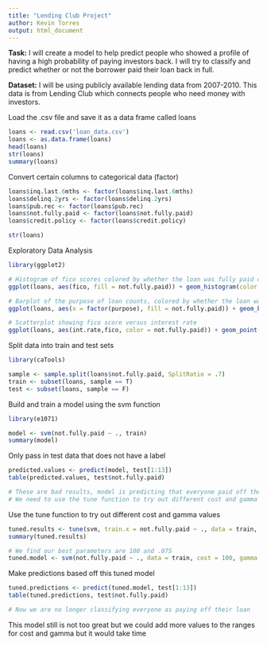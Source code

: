 ```yaml
---
title: "Lending Club Project"
author: Kevin Torres
output: html_document
---
```


**Task:** I will create a model to help predict people who showed a profile of having a high probability of paying investors back. I will try to classify and predict whether or not the borrower paid their loan back in full.

**Dataset:** I will be using publicly available lending data from 2007-2010. This data is from Lending Club which connects people who need money with investors. 

Load the .csv file and save it as a data frame called loans

```r
loans <- read.csv('loan_data.csv')
loans <- as.data.frame(loans)
head(loans)
str(loans)
summary(loans)
```

Convert certain columns to categorical data (factor)

```r
loans$inq.last.6mths <- factor(loans$inq.last.6mths)
loans$delinq.2yrs <- factor(loans$delinq.2yrs)
loans$pub.rec <- factor(loans$pub.rec)
loans$not.fully.paid <- factor(loans$not.fully.paid)
loans$credit.policy <- factor(loans$credit.policy)

str(loans)
```

Exploratory Data Analysis

```r
library(ggplot2)

# Histogram of fico scores colored by whether the loan was fully paid or not
ggplot(loans, aes(fico, fill = not.fully.paid)) + geom_histogram(color = 'black') + theme_bw()

# Barplot of the purpose of loan counts, colored by whether the loan was fully paid or not
ggplot(loans, aes(x = factor(purpose), fill = not.fully.paid)) + geom_bar(color ='black', position = position_dodge()) + theme_bw()

# Scatterplot showing fico score versus interest rate 
ggplot(loans, aes(int.rate,fico, color = not.fully.paid)) + geom_point(alpha = .4) + theme_bw()
```

Split data into train and test sets

```r
library(caTools)

sample <- sample.split(loans$not.fully.paid, SplitRatio = .7)
train <- subset(loans, sample == T)
test <- subset(loans, sample == F)
```

Build and train a model using the svm function

```r
library(e1071)

model <- svm(not.fully.paid ~ ., train)
summary(model)
```

Only pass in test data that does not have a label 

```r
predicted.values <- predict(model, test[1:13])
table(predicted.values, test$not.fully.paid)

# These are bad results, model is predicting that everyone paid off their loan
# We need to use the tune function to try out different cost and gamma values
```

Use the tune function to try out different cost and gamma values


```r
tuned.results <- tune(svm, train.x = not.fully.paid ~ ., data = train, kernel = 'radial', ranges = list(cost = c(100,125,150,200), gamma= c(.075,.1)))
summary(tuned.results)

# We find our best parameters are 100 and .075
tuned.model <- svm(not.fully.paid ~ ., data = train, cost = 100, gamma = .075)
```

Make predictions based off this tuned model

```r
tuned.predictions <- predict(tuned.model, test[1:13])
table(tuned.predictions, test$not.fully.paid)

# Now we are no longer classifying everyone as paying off their loan
```

This model still is not too great but we could add more values to the ranges for cost and gamma but it would take time 


